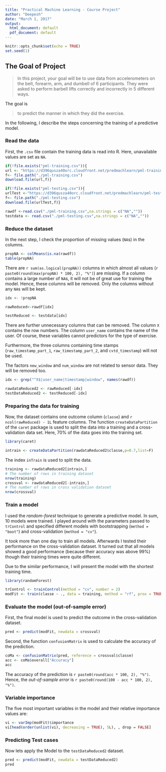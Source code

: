 ```yaml
---
title: "Practical Machine Learning - Course Project"
author: "Deepesh"
date: "March 1, 2017"
output:
  html_document: default
  pdf_document: default
---
```


```r
knitr::opts_chunk$set(echo = TRUE)
set.seed(1)
```

## The Goal of Project 

> In this project, your goal will be to use data from accelerometers on the belt, forearm, arm, and dumbell of 6 participants. They were asked to perform barbell lifts correctly and incorrectly in 5 different ways. 

The goal is 

> to predict the manner in which they did the exercise.

In the following, I describe the steps concerning the training of a predictive model.

### Read the data

First, the `.csv` file contain the training data is read into R. Here, unavailable values are set as `NA`.
```r
if(!file.exists("pml-training.csv")){
url <- "https://d396qusza40orc.cloudfront.net/predmachlearn/pml-training.csv"
f<- file.path("./pml-training.csv")
download.file(url,f)}

if(!file.exists("pml-testing.csv")){
urlTest <-"https://d396qusza40orc.cloudfront.net/predmachlearn/pml-testing.csv"
f<- file.path("./pml-testing.csv")
download.file(urlTest,f)}

rawdf <-read.csv("./pml-training.csv",na.strings = c("NA",""))
testdata <- read.csv("./pml-testing.csv",na.strings = c("NA",""))
```

### Reduce the dataset

In the next step, I check the proportion of missing values (`NA`s) in the columns.

```r
propNA <- colMeans(is.na(rawdf))
table(propNA)
```

There are `r sum(as.logical(propNA))` columns in which almost all values (`r paste0(round(max(propNA) * 100, 2), "%")`) are missing. If a column contains a large number of `NA`s, it will not be of great use for training the model. Hence, these columns will be removed. Only the columns without any `NA`s will be kept.

```r
idx <- !propNA

rawReduced<-rawdf[idx]

testReduced <- testdata[idx]
```

There are further unnecessary columns that can be removed. The column `X` contains the row numbers. The column `user_name` contains the name of the user. Of course, these variables cannot predictors for the type of exercise.

Furthermore, the three columns containing time stamps (`raw_timestamp_part_1`, `raw_timestamp_part_2`, and `cvtd_timestamp`) will not be used.

The factors `new_window` and `num_window` are not related to sensor data. They will be removed too.

```r
idx <- grep("^X$|user_name|timestamp|window", names(rawdf))

rawdataReduced2 <- rawReduced[-idx]
testDataReduced2 <- testReduced[-idx]
```


### Preparing the data for training

Now, the dataset contains one outcome column (`classe`) and `r ncol(rawReduced) - 1L` feature columns. The function `createDataPartition` of the `caret` package is used to split the data into a training and a cross-validation data set. Here, 70% of the data goes into the training set.


```r
library(caret)
```
```r
intrain <- createDataPartition(rawdataReduced2$classe,p=0.7,list=F)
```


The index `inTrain` is used to split the data.

```r
training <- rawdataReduced2[intrain,]
# The number of rows in training dataset
nrow(training)
crossval <- rawdataReduced2[-intrain,]
# The number of rows in cross validation dataset
nrow(crossval)
```
### Train a model

I used the *random-forest* technique to generate a predictive model. In sum, 10 models were trained. I played around with the parameters passed to `trControl` and specified different models with bootstrapping (`method = "boot"`) and cross-validation (`method = "cv"`).

It took more than one day to train all models. Afterwards I tested their performance on the cross-validation dataset. It turned out that all models showed a good performance (because their accuracy was above 99%) though their training times were quite different.

Due to the similar performance, I will present the model with the shortest training time.
```r
library(randomForest)
```

```r
trControl <- trainControl(method = "cv", number = 2)
modFit <- train(classe ~ ., data = training, method = "rf", prox = TRUE, trControl = trControl)
```

### Evaluate the model (out-of-sample error)

First, the final model is used to predict the outcome in the cross-validation dataset.

```r
pred <- predict(modFit, newdata = crossval)
```

Second, the function `confusionMatrix` is used to calculate the accuracy of the prediction.

```r
coMa <- confusionMatrix(pred, reference = crossval$classe)
acc <- coMa$overall["Accuracy"]
acc
```

The accuracy of the prediction is `r paste0(round(acc * 100, 2), "%")`. Hence, the *out-of-sample error* is `r paste0(round(100 - acc * 100, 2), "%")`.

### Variable importance

The five most important variables in the model and their relative importance values are:

```r
vi <- varImp(modFit)$importance
vi[head(order(unlist(vi), decreasing = TRUE), 5L), , drop = FALSE]
```

### Predicting Test cases 

Now lets apply the Model to the `testDataReduced2` dataset. 
```r
pred <- predict(modFit, newdata = testDataReduced2)
pred
```